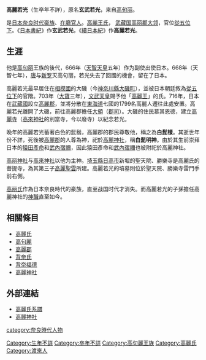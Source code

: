 {{unreferenced|time=2010-12-07T22:09:23+00:00}}
{{japanese|japanese=高麗 若光|kana=こま の じゃっこう|romaji=Koma no jyakkō}}
'''高麗若光'''（生卒年不詳），原名'''玄武若光'''，来自[[高句丽|高句丽]]。

是[[日本|日本]][[奈良时代|奈良时代]][[豪族|豪族]]、[[在廳官人|在廳官人]]。[[高麗氏|高麗王氏]]，
[[武藏国|武藏国]][[高丽郡|高丽郡]][[大领|大领]]，官位[[從五位下|從五位下]]。《[[日本書紀|日本書紀]]》作'''玄武若光'''，《[[續日本紀|續日本紀]]》作'''高麗若光'''。

==生涯==
他是[[高句丽|高句丽]]王族的後代，666年（[[天智天皇|天智天皇]]五年）作为副使出使日本。668年（天智七年），[[唐|唐]]与[[新罗|新罗]]灭高句丽，若光失去了回國的機會，留在了日本。

高麗若光最早居住在[[相模國|相模國]]的大磯（今[[神奈川縣|神奈川縣]][[大磯町|大磯町]]），並被日本朝廷敘為[[從五位下|從五位下]]的官階。703年（[[大寶_(日本)|大寶]]三年），[[文武天皇|文武天皇]]賜予他「[[高麗氏|高麗王]]」的氏。716年，日本在[[武藏國|武藏國]]設立[[高麗郡|高麗郡]]，並將分散在[[東海道|東海道]]七國的1799名高麗人遷往此處安置。高麗若光離開了大磯，前往高麗郡擔任[[大領|大領]]（[[郡司|郡司]]）。大磯的住民慕其恩德，建立[[高麗寺|高麗寺]]（[[高來神社|高來神社]]的別當寺，今以廢寺）以紀念若光。

晚年的高麗若光蓄著白色的髭鬚，高麗郡的郡民尊敬他，稱之為'''白髭樣'''。其逝世年份不詳，死後被[[高麗郡|高麗郡]]的人尊為神，祀於[[高麗神社|高麗神社]]，稱'''白髭明神'''。由於其生前崇拜日本的[[猿田彥|猿田彥命]]和[[武內宿禰|武內宿禰]]，因此猿田彥命和[[武內宿禰|武內宿禰]]也被附祀於高麗神社。

[[高丽神社|高丽神社]]与[[高來神社|高來神社]]以他为主神。[[埼玉縣|埼玉縣]][[日高市|日高市]]新堀的聖天院、勝樂寺是高麗氏的菩提寺，為其第三子[[高麗聖雲|高麗聖雲]]所建。高麗若光的墳墓則位於聖天院、勝樂寺雷門手前右側。

[[高丽氏|高丽氏]]作為日本奈良時代的豪族，直至战国时代才消失。而高麗若光的子孫擔任高麗神社的[[神職_(神道)|神職]]直至如今。

== 相關條目 ==
*[[高麗氏|高麗氏]]
*[[高句麗|高句麗]]
*[[高麗郡|高麗郡]]
*[[背奈氏|背奈氏]]
*[[背奈福德|背奈福德]]
*[[高麗神社|高麗神社]]
==外部連結==
*[https://web.archive.org/web/20110829211622/http://www.myj7000.jp-biz.net/clan/03/03015.htm 高麗氏系譜]
*[http://skyimpulse.s26.xrea.com/koma.html 高麗神社] {{Wayback|url=http://skyimpulse.s26.xrea.com/koma.html |date=20090424083739 }} 
[[Category:生年不詳|Category:生年不詳]]
[[Category:卒年不詳|Category:卒年不詳]]
[[Category:高句麗王族|Category:高句麗王族]]
[[category:奈良時代人物|category:奈良時代人物]]
[[Category:高麗氏|Category:高麗氏]]
[[Category:渡來人|Category:渡來人]]